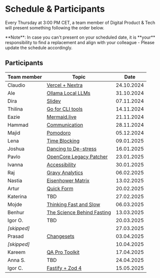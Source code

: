 
# Schedule & Participants

Every Thursday at 3:00 PM CET, a team member of Digital Product & Tech will present something following the order below.

<Callout type="info" emoji="ℹ️">
  **Note**: In case you can't present on your scheduled date, it is **your**
  responsibility to find a replacement and align with your colleague - Please
  update the schedule accordingly.
</Callout>

## Participants

| Team member | Topic                                                                           |    Date    |
| ----------- | ------------------------------------------------------------------------------- | :--------: |
| Claudio     | [Vercel + Nextra](presentations/241024-vercel-nextra.mdx)                       | 24.10.2024 |
| Ale         | [Ollama Local LLMs](presentations/241031-ollama.mdx)                            | 31.10.2024 |
| Dira        | [Slidev](presentations/241107-slidev.mdx)                                       | 07.11.2024 |
| Thilina     | [Go for CLI tools](presentations/241114-go-for-cli.mdx)                         | 14.11.2024 |
| Eazie       | [Mermaid.live](presentations/241121-mermaid-live.mdx)                           | 21.11.2024 |
| Hammad      | [Communication](presentations/241128-communication.mdx)                         | 28.11.2024 |
| Majid       | [Pomodoro](presentations/241205-pomodoro.mdx)                                   | 05.12.2024 |
| Lena        | [Time Blocking](presentations/250109-time-blocking.mdx)                         | 09.01.2025 |
| Joshua      | [Dancing to De-stress](presentations/250116-dancing.mdx)                        | 16.01.2025 |
| Pavlo       | [OpenCore Legacy Patcher](presentations/250123-oclp.mdx)                        | 23.01.2025 |
| Ivanna      | [Accessibility](presentations/250130-accessibility.mdx)                         | 30.01.2025 |
| Raj         | [Gravy Analytics](presentations/250206-data-brokers.mdx)                        | 06.02.2025 |
| Nastia      | [Eisenhower Matrix](presentations/250213-eisenhower-matrix.mdx)                 | 13.02.2025 |
| Artur       | [Quick Form](presentations/250220-quick-form.mdx)                               | 20.02.2025 |
| Katerina    | TBD                                                                             | 27.02.2025 |
| Mojde       | [Thinking Fast and Slow](presentations/250306-thinking-fast-and-slow.mdx)                                                                            | 06.03.2025 |
| Benhur      | [The Science Behind Fasting](presentations/250313-the-science-behind-fasting)   | 13.03.2025 |
| Igor O.     | TBD                                                                             | 20.03.2025 |
| _[skipped]_ |                                                                                 | 27.03.2025 |
| Prasad      | [Changesets](presentations/250403-Changesets.mdx)                               | 03.04.2025 |
| _[skipped]_ |                                                                                 | 10.04.2025 |
| Kareem      | [QA Pro Toolkit](presentations/250417-qa-pro-toolkit.mdx)                       | 17.04.2025 |
| Anna S.     | TBD                                                                             | 24.04.2025 |
| Igor C.     | [Fastify + Zod 4](presentations/250515-fastify-zod-4.mdx)                       | 15.05.2025 |
